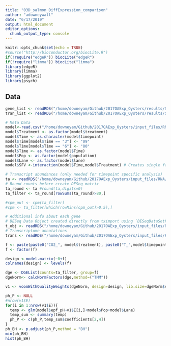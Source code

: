 ```yaml
---
title: "03D_salmon_DiffExpression_comparison"
author: "adowneywall"
date: "6/17/2019"
output: html_document
editor_options: 
  chunk_output_type: console
---
```


```r
knitr::opts_chunk$set(echo = TRUE)
#source("http://bioconductor.org/biocLite.R")
if(!require("edgeR")) biocLite("edgeR")
if(!require("limma")) biocLite("limma")
library(edgeR)
library(limma)
library(ggplot2)
library(psych)
```

## Data

```r
gene_list <- readRDS("/home/downeyam/Github/2017OAExp_Oysters/results/Salmon_Gene/run20190610_geneList_DESeq2Results.RData")
tran_list <- readRDS("/home/downeyam/Github/2017OAExp_Oysters/results/Salmon_Gene/run20190610_tranList_DESeq2Results.RData")

# Meta Data
model<-read.csv("/home/downeyam/Github/2017OAExp_Oysters/input_files/RNA/metadata_cvirginica_rna_meta.txt", header=TRUE)
model$Treatment <- as.factor(model$treatment)
model$Time <- as.character(model$timepoint)
model$Time[model$Time == "3"] <- "09"
model$Time[model$Time == "6"] <- "80"
model$Time <- as.factor(model$Time)
model$Pop <- as.factor(model$population)
model$Lane <- as.factor(model$lane)
model$SFV <-interaction(model$Time,model$Treatment) # Creates single factor variable for combination of time and treatment

# Transcript abundances (only needed for timepoint specific analysis)
ta <- readRDS("/home/downeyam/Github/2017OAExp_Oysters/input_files/RNA/salmon_pipeline/run20190610_counts/tranMatrixCounts.RData")
# Round counts before create DESeq matrix
ta_round <- ta #round(ta,digits=0)
ta_filter <- ta_round[rowSums(ta_round)>80,]

#cpm_out <- cpm(ta_filter)
#cpm <- ta_filter[which(rowMins(cpm_out)>0.5),]

# Additional info about each gene
# DESeq Data Object created directly from tximport using `DESeqDataSetFromTximport()` function.
t_obj <- readRDS("/home/downeyam/Github/2017OAExp_Oysters/input_files/RNA/salmon_pipeline/run20190610_counts/tranDESeqDataObj.RData")
# Transcriptome annotations
trans <- readRDS("/home/downeyam/Github/2017OAExp_Oysters/input_files/RNA/transcriptome_table.RData")
```

```r
f <- paste(paste0("CO2_", model$treatment), paste0("T_",model$timepoint),sep=".")
f <- factor(f)

design <-model.matrix(~0+f)
colnames(design) <- levels(f)

dge <- DGEList(counts=ta_filter, group=f)
dgeNorm<- calcNormFactors(dge,method=("TMM"))

v1 <- voomWithQualityWeights(dgeNorm, design=design, lib.size=dgeNorm$samples$lib.size, normalize.method="none")
```

```r
ph_P <- NULL
#nrow(v1$E)
for(i in 1:nrow(v1$E)){
  temp <- glm(model$epf_pH~v1$E[i,]+model$Pop+model$Lane)
  temp_sum <- summary(temp)
  ph_P <- c(ph_P,temp_sum$coefficients[2,4])
}
ph_BH <- p.adjust(ph_P,method = "BH")
min(ph_BH)
hist(ph_BH)
```
